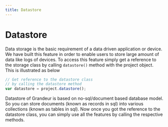 ```yaml
---
title: Datastore
---
```

# Datastore


Data storage is the basic requirement of a data driven application or device. We have built this feature in order to enable users to store large amount of data like logs of devices. To access this feature simply get a reference to the storage class by calling `datastore()` method with the project object.  This is illustrated as below 

```js
// Get reference to the datastore class
// by calling the datastore method
var datastore = project.datastore();
```

Datastore of Grandeur is based on no-sql/document based database model. So you can store documents (known as records in sql) into various collections (known as tables in sql). Now once you got the reference to the datastore class, you can simply use all the features by calling the respective methods.